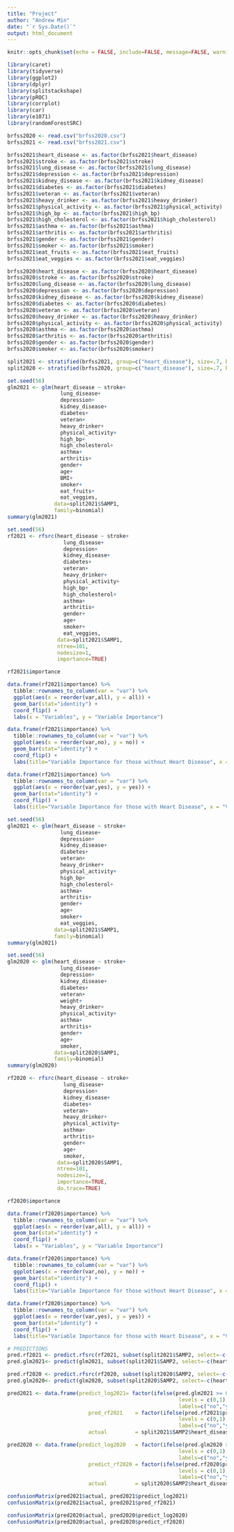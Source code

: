 ---
title: "Project"
author: "Andrew Min"
date: "`r Sys.Date()`"
output: html_document
---

```{r setup, include=FALSE}
knitr::opts_chunk$set(echo = FALSE, include=FALSE, message=FALSE, warning=FALSE)

library(caret)
library(tidyverse)
library(ggplot2)
library(dplyr)
library(splitstackshape)
library(pROC)
library(corrplot)
library(car)
library(e1071)
library(randomForestSRC)

```


```{r load data}
brfss2020 <- read.csv("brfss2020.csv")
brfss2021 <- read.csv("brfss2021.csv")
```

```{r }
brfss2021$heart_disease <- as.factor(brfss2021$heart_disease)
brfss2021$stroke <- as.factor(brfss2021$stroke)
brfss2021$lung_disease <- as.factor(brfss2021$lung_disease)
brfss2021$depression <- as.factor(brfss2021$depression)
brfss2021$kidney_disease <- as.factor(brfss2021$kidney_disease)
brfss2021$diabetes <- as.factor(brfss2021$diabetes)
brfss2021$veteran <- as.factor(brfss2021$veteran)
brfss2021$heavy_drinker <- as.factor(brfss2021$heavy_drinker)
brfss2021$physical_activity <- as.factor(brfss2021$physical_activity)
brfss2021$high_bp <- as.factor(brfss2021$high_bp)
brfss2021$high_cholesterol <- as.factor(brfss2021$high_cholesterol)
brfss2021$asthma <- as.factor(brfss2021$asthma)
brfss2021$arthritis <- as.factor(brfss2021$arthritis)
brfss2021$gender <- as.factor(brfss2021$gender)
brfss2021$smoker <- as.factor(brfss2021$smoker)
brfss2021$eat_fruits <- as.factor(brfss2021$eat_fruits)
brfss2021$eat_veggies <- as.factor(brfss2021$eat_veggies)

brfss2020$heart_disease <- as.factor(brfss2020$heart_disease)
brfss2020$stroke <- as.factor(brfss2020$stroke)
brfss2020$lung_disease <- as.factor(brfss2020$lung_disease)
brfss2020$depression <- as.factor(brfss2020$depression)
brfss2020$kidney_disease <- as.factor(brfss2020$kidney_disease)
brfss2020$diabetes <- as.factor(brfss2020$diabetes)
brfss2020$veteran <- as.factor(brfss2020$veteran)
brfss2020$heavy_drinker <- as.factor(brfss2020$heavy_drinker)
brfss2020$physical_activity <- as.factor(brfss2020$physical_activity)
brfss2020$asthma <- as.factor(brfss2020$asthma)
brfss2020$arthritis <- as.factor(brfss2020$arthritis)
brfss2020$gender <- as.factor(brfss2020$gender)
brfss2020$smoker <- as.factor(brfss2020$smoker)
```

```{r }
split2021 <- stratified(brfss2021, group=c("heart_disease"), size=.7, bothSets = TRUE)
split2020 <- stratified(brfss2020, group=c("heart_disease"), size=.7, bothSets = TRUE)
```

```{r }
set.seed(56)
glm2021 <- glm(heart_disease ~ stroke+
                 lung_disease+
                 depression+
                 kidney_disease+
                 diabetes+
                 veteran+
                 heavy_drinker+
                 physical_activity+
                 high_bp+
                 high_cholesterol+
                 asthma+
                 arthritis+
                 gender+
                 age+
                 BMI+
                 smoker+
                 eat_fruits+
                 eat_veggies, 
               data=split2021$SAMP1, 
               family=binomial)
summary(glm2021)
```

```{r }
set.seed(56)
rf2021 <- rfsrc(heart_disease ~ stroke+
                  lung_disease+
                  depression+
                  kidney_disease+
                  diabetes+
                  veteran+
                  heavy_drinker+
                  physical_activity+
                  high_bp+
                  high_cholesterol+
                  asthma+
                  arthritis+
                  gender+
                  age+
                  smoker+
                  eat_veggies, 
                data=split2021$SAMP1,
                ntree=101,
                nodesize=1,
                importance=TRUE)
```

```{r }
rf2021$importance

data.frame(rf2021$importance) %>%
  tibble::rownames_to_column(var = "var") %>%
  ggplot(aes(x = reorder(var,all), y = all)) +
  geom_bar(stat="identity") +
  coord_flip() +
  labs(x = "Variables", y = "Variable Importance")

data.frame(rf2021$importance) %>%
  tibble::rownames_to_column(var = "var") %>%
  ggplot(aes(x = reorder(var,no), y = no)) +
  geom_bar(stat="identity") +
  coord_flip() +
  labs(title="Variable Importance for those without Heart Disease", x = "Variables", y = "Variable Importance")

data.frame(rf2021$importance) %>%
  tibble::rownames_to_column(var = "var") %>%
  ggplot(aes(x = reorder(var,yes), y = yes)) +
  geom_bar(stat="identity") +
  coord_flip() +
  labs(title="Variable Importance for those with Heart Disease", x = "Variables", y = "Variable Importance")
```

```{r }
set.seed(56)
glm2021 <- glm(heart_disease ~ stroke+
                 lung_disease+
                 depression+
                 kidney_disease+
                 diabetes+
                 veteran+
                 heavy_drinker+
                 physical_activity+
                 high_bp+
                 high_cholesterol+
                 asthma+
                 arthritis+
                 gender+
                 age+
                 smoker+
                 eat_veggies, 
               data=split2021$SAMP1, 
               family=binomial)
summary(glm2021)
```

```{r }
set.seed(56)
glm2020 <- glm(heart_disease ~ stroke+
                 lung_disease+
                 depression+
                 kidney_disease+
                 diabetes+
                 veteran+
                 weight+
                 heavy_drinker+
                 physical_activity+
                 asthma+
                 arthritis+
                 gender+
                 age+
                 smoker, 
               data=split2020$SAMP1, 
               family=binomial)
summary(glm2020)

rf2020 <- rfsrc(heart_disease ~ stroke+
                  lung_disease+
                  depression+
                  kidney_disease+
                  diabetes+
                  veteran+
                  heavy_drinker+
                  physical_activity+
                  asthma+
                  arthritis+
                  gender+
                  age+
                  smoker, 
                data=split2020$SAMP1,
                ntree=101,
                nodesize=1,
                importance=TRUE,
                do.trace=TRUE)
```

```{r }
rf2020$importance

data.frame(rf2020$importance) %>%
  tibble::rownames_to_column(var = "var") %>%
  ggplot(aes(x = reorder(var,all), y = all)) +
  geom_bar(stat="identity") +
  coord_flip() +
  labs(x = "Variables", y = "Variable Importance")

data.frame(rf2020$importance) %>%
  tibble::rownames_to_column(var = "var") %>%
  ggplot(aes(x = reorder(var,no), y = no)) +
  geom_bar(stat="identity") +
  coord_flip() +
  labs(title="Variable Importance for those without Heart Disease", x = "Variables", y = "Variable Importance")

data.frame(rf2020$importance) %>%
  tibble::rownames_to_column(var = "var") %>%
  ggplot(aes(x = reorder(var,yes), y = yes)) +
  geom_bar(stat="identity") +
  coord_flip() +
  labs(title="Variable Importance for those with Heart Disease", x = "Variables", y = "Variable Importance")
```

```{r }
# PREDICTIONS
pred.rf2021 <- predict.rfsrc(rf2021, subset(split2021$SAMP2, select=-c(heart_disease)))
pred.glm2021<- predict(glm2021, subset(split2021$SAMP2, select=-c(heart_disease)))

pred.rf2020 <- predict.rfsrc(rf2020, subset(split2020$SAMP2, select=-c(heart_disease)))
pred.glm2020<- predict(glm2020, subset(split2020$SAMP2, select=-c(heart_disease)))

pred2021 <- data.frame(predict_log2021= factor(ifelse(pred.glm2021 >= 0.5,1,0), 
                                                       levels = c(0,1), 
                                                       labels=c("no","yes")),
                          pred_rf2021    = factor(ifelse(pred.rf2021$predicted[,2] > pred.rf2021$predicted[,1],1,0), 
                                                       levels = c(0,1), 
                                                       labels=c("no","yes")),
                          actual         = split2021$SAMP2$heart_disease)

pred2020 <- data.frame(predict_log2020   = factor(ifelse(pred.glm2020 >= 0.5,1,0), 
                                                       levels = c(0,1), 
                                                       labels=c("no","yes")),
                          predict_rf2020 = factor(ifelse(pred.rf2020$predicted[,2] > pred.rf2020$predicted[,1],1,0),
                                                       levels = c(0,1), 
                                                       labels=c("no","yes")),
                          actual         = split2020$SAMP2$heart_disease)
```

```{r }
confusionMatrix(pred2021$actual, pred2021$predict_log2021)
confusionMatrix(pred2021$actual, pred2021$pred_rf2021)

confusionMatrix(pred2020$actual, pred2020$predict_log2020)
confusionMatrix(pred2020$actual, pred2020$predict_rf2020)
```